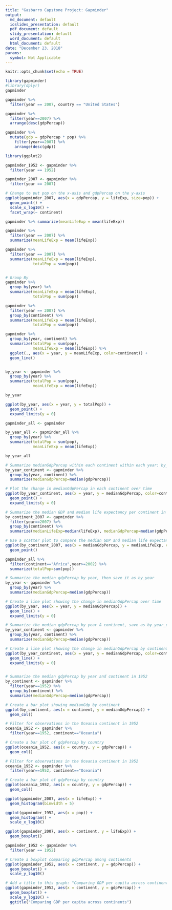 ```yaml
---
title: "Gasbarro Capstone Project: Gapminder"
output:
  md_document: default
  ioslides_presentation: default
  pdf_document: default
  slidy_presentation: default
  word_document: default
  html_document: default
date: "December 23, 2018"
params:
  symbol: Not Applicable
---
```


```r
knitr::opts_chunk$set(echo = TRUE)
```



```r

library(gapminder)
#library(dplyr)
gapminder

gapminder %>%
  filter(year == 2007, country == "United States")

gapminder %>%
  filter(year==2007) %>% 
  arrange(desc(gdpPercap))

gapminder %>%
  mutate(gdp = gdpPercap * pop) %>%
    filter(year==2007) %>%
    arrange(desc(gdp))

```

```r
library(ggplot2)

gapminder_1952 <- gapminder %>%
  filter(year == 1952)

gapminder_2007 <- gapminder %>%
  filter(year == 2007)

# Change to put pop on the x-axis and gdpPercap on the y-axis
ggplot(gapminder_2007, aes(x = gdpPercap, y = lifeExp, size=pop)) +
  geom_point() +
  scale_x_log10() +
  facet_wrap(~ continent)

gapminder %>% summarize(meanLifeExp = mean(lifeExp))

gapminder %>%
  filter(year == 2007) %>%
  summarize(meanLifeExp = mean(lifeExp))

gapminder %>%
  filter(year == 2007) %>%
  summarize(meanLifeExp = mean(lifeExp),
            totalPop = sum(pop))


# Group By
gapminder %>%
  group_by(year) %>%
  summarize(meanLifeExp = mean(lifeExp),
            totalPop = sum(pop))

gapminder %>%
  filter(year == 2007) %>%
  group_by(continent) %>%
  summarize(meanLifeExp = mean(lifeExp),
            totalPop = sum(pop))

gapminder %>%
  group_by(year, continent) %>%
  summarize(totalPop = sum(pop),
            meanLifeExp = mean(lifeExp)) %>%
  ggplot(., aes(x = year, y = meanLifeExp, color=continent)) +
  geom_line()


by_year <- gapminder %>%
  group_by(year) %>%
  summarize(totalPop = sum(pop),
            meanLifeExp = mean(lifeExp))

by_year

ggplot(by_year, aes(x = year, y = totalPop)) +
  geom_point() +
  expand_limits(y = 0)

gapminder_all <- gapminder

by_year_all <- gapminder_all %>%
  group_by(year) %>%
  summarize(totalPop = sum(pop),
            meanLifeExp = mean(lifeExp))

by_year_all

# Summarize medianGdpPercap within each continent within each year: by_year_continent
by_year_continent <- gapminder %>%
  group_by(year, continent) %>%
  summarize(medianGdpPercap=median(gdpPercap))

# Plot the change in medianGdpPercap in each continent over time
ggplot(by_year_continent, aes(x = year, y = medianGdpPercap, color=continent)) +
  geom_point() +
  expand_limits(y = 0)

# Summarize the median GDP and median life expectancy per continent in 2007
by_continent_2007 <- gapminder %>%
  filter(year==2007) %>%
  group_by(continent) %>%
  summarize(medianLifeExp=median(lifeExp), medianGdpPercap=median(gdpPercap))

# Use a scatter plot to compare the median GDP and median life expectancy
ggplot(by_continent_2007, aes(x = medianGdpPercap, y = medianLifeExp, color=continent)) +
  geom_point()
```


```r
gapminder_all %>% 
  filter(continent=="Africa",year>=2002) %>% 
  summarize(totalPop=sum(pop))

# Summarize the median gdpPercap by year, then save it as by_year
by_year <- gapminder %>%
  group_by(year) %>%
  summarize(medianGdpPercap=median(gdpPercap))

# Create a line plot showing the change in medianGdpPercap over time
ggplot(by_year, aes(x = year, y = medianGdpPercap)) +
  geom_line() +
  expand_limits(y = 0)

# Summarize the median gdpPercap by year & continent, save as by_year_continent
by_year_continent <- gapminder %>%
  group_by(year, continent) %>%
  summarize(medianGdpPercap=median(gdpPercap))

# Create a line plot showing the change in medianGdpPercap by continent over time
ggplot(by_year_continent, aes(x = year, y = medianGdpPercap, color=continent)) +
  geom_line() +
  expand_limits(y = 0)


# Summarize the median gdpPercap by year and continent in 1952
by_continent <- gapminder %>%
  filter(year==1952) %>% 
  group_by(continent) %>%
  summarize(medianGdpPercap=median(gdpPercap))

# Create a bar plot showing medianGdp by continent
ggplot(by_continent, aes(x = continent, y = medianGdpPercap)) +
  geom_col()

# Filter for observations in the Oceania continent in 1952
oceania_1952 <- gapminder %>%
  filter(year==1952, continent=="Oceania")

# Create a bar plot of gdpPercap by country
ggplot(oceania_1952, aes(x = country, y = gdpPercap)) +
  geom_col()

# Filter for observations in the Oceania continent in 1952
oceania_1952 <- gapminder %>%
  filter(year==1952, continent=="Oceania")

# Create a bar plot of gdpPercap by country
ggplot(oceania_1952, aes(x = country, y = gdpPercap)) +
  geom_col()

ggplot(gapminder_2007, aes(x = lifeExp)) +
  geom_histogram(binwidth = 5)

ggplot(gapminder_1952, aes(x = pop)) +
  geom_histogram() +
  scale_x_log10()

ggplot(gapminder_2007, aes(x = continent, y = lifeExp)) +
  geom_boxplot()

gapminder_1952 <- gapminder %>%
  filter(year == 1952)

# Create a boxplot comparing gdpPercap among continents
ggplot(gapminder_1952, aes(x = continent, y = gdpPercap)) +
  geom_boxplot() +
  scale_y_log10()

# Add a title to this graph: "Comparing GDP per capita across continents"
ggplot(gapminder_1952, aes(x = continent, y = gdpPercap)) +
  geom_boxplot() +
  scale_y_log10() +
  ggtitle("Comparing GDP per capita across continents")


```